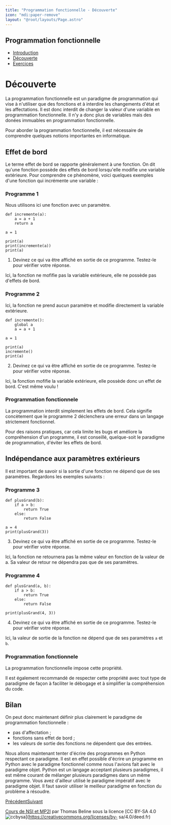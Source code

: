 ```yaml
---
title: "Programmation fonctionnelle - Découverte"
icon: "mdi:paper-remove"
layout: "@root/layouts/Page.astro"
---
```

 
## Programmation fonctionnelle

  * [Introduction](.)
  * [Découverte](decouverte)
  * [Exercices](exercices)

# Découverte

La programmation fonctionnelle est un paradigme de programmation qui vise à
n'utiliser que des fonctions et à interdire les changements d'état et les
affectations. Il est donc interdit de changer la valeur d'une variable en
programmation fonctionnelle. Il n'y a donc plus de variables mais des donées
immuables en programmation fonctionnelle.

Pour aborder la programmation fonctionnelle, il est nécessaire de comprendre
quelques notions importantes en informatique.

## Effet de bord

Le terme effet de bord se rapporte généralement à une fonction. On dit qu'une
fonction possède des effets de bord lorsqu'elle modifie une variable
extérieure. Pour comprendre ce phénomène, voici quelques exemples d'une
fonction qui incrémente une variable :

### Programme 1

Nous utilisons ici une fonction avec un paramètre.

    
    
    def incremente(a):
        a = a + 1
        return a
    
    a = 1
    
    print(a)
    print(incremente(a))
    print(a)

1. Devinez ce qui va être affiché en sortie de ce programme. Testez-le
pour vérifier votre réponse.

Ici, la fonction ne mofifie pas la variable extérieure, elle ne possède pas
d'effets de bord.

### Programme 2

Ici, la fonction ne prend aucun paramètre et modifie directement la variable
extérieure.

    
    
    def incremente():
        global a
        a = a + 1
    
    a = 1
    
    print(a)
    incremente()
    print(a)

2. Devinez ce qui va être affiché en sortie de ce programme. Testez-le
pour vérifier votre réponse.

Ici, la fonction mofifie la variable extérieure, elle possède donc un effet de
bord. C'est même voulu !

### Programmation fonctionnele

La programmation interdit simplement les effets de bord. Cela signifie
concètement que le programme 2 déclenchera une erreur dans un langage
strictement fonctionnel.

Pour des raisons pratiques, car cela limite les bugs et améliore la
compréhension d'un programme, il est conseillé, quelque-soit le paradigme de
programmation, d'éviter les effets de bord.

## Indépendance aux paramètres extérieurs

Il est important de savoir si la sortie d'une fonction ne dépend que de ses
paramètres. Regardons les exemples suivants :

### Programme 3

    
    
    def plusGrand(b):
        if a > b:
            return True
        else:
            return False
    
    a = 4
    print(plusGrand(3))

3. Devinez ce qui va être affiché en sortie de ce programme. Testez-le
pour vérifier votre réponse.

Ici, la fonction ne retournera pas la même valeur en fonction de la valeur de
a. Sa valeur de retour ne dépendra pas que de ses paramètres.

### Programme 4

    
    
    def plusGrand(a, b):
        if a > b:
            return True
        else:
            return False
    
    print(plusGrand(4, 3))

4. Devinez ce qui va être affiché en sortie de ce programme. Testez-le
pour vérifier votre réponse.

Ici, la valeur de sortie de la fonction ne dépend que de ses paramètres `a` et
`b`.

### Programmation fonctionnele

La programmation fonctionnelle impose cette propriété.

Il est également recommandé de respecter cette propriété avec tout type de
paradigme de façon à faciliter le débogage et à simplifier la compréhension du
code.

## Bilan

On peut donc maintenant définir plus clairement le paradigme de programmation
fonctionnelle :

  * pas d'affectation ;
  * fonctions sans effet de bord ;
  * les valeurs de sortie des fonctions ne dépendent que des entrées.

Nous allons maintenant tenter d'écrire des programmes en Python respectant ce
paradigme. Il est en effet possible d'écrire un programme en Python avec le
paradigme fonctionnel comme nous l'avions fait avec le paradigme objet. Python
est un langage acceptant plusieurs paradigmes, il est même courant de mélanger
plusieurs paradigmes dans un même programme. Vous avez d'ailleur utilisé le
paradigme impératif avec le paradigme objet. Il faut savoir utiliser le
meilleur paradigme en fonction du problème à résoudre.

[Précédent](.)[Suivant](exercices)

[Cours de NSI et MP2I](https://kxs.fr/cours/) par Thomas Beline sous la
licence [CC BY-SA 4.0
![ccbysa](//cours/ccbysa.svg)](https://creativecommons.org/licenses/by-
sa/4.0/deed.fr)

